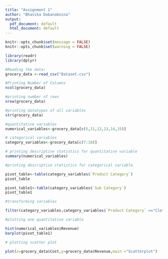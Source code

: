 ---
title: "Assignment 1"
author: "Bhavika Dobanaboina"
output:
  pdf_document: default
  html_document: default
---

```{r}
knitr::opts_chunk$set(message = FALSE)
knitr::opts_chunk$set(warning = FALSE)
```

```{r}
library(readr)
library(dplyr)

#Reading the data:
grocery_data <-read_csv("Dataset.csv")

#Printing Number of Columns
ncol(grocery_data) 

#printing number of rows 
nrow(grocery_data)

#printing datatypes of all variables 
str(grocery_data)


```


```{r}
#quantitative variables
numerical_variables<-grocery_data[c(5,11,12,13,14,15)]

# categorical variables
category_variables<-grocery_data[c(7:10)]

# printing descriptive statistics for quantitative variable
summary(numerical_variables) 

#printing descriptive statistics for categorical variable

pivot_table<-table(category_variables$`Product Category`)
pivot_table

pivot_table1<-table(category_variables$`Sub Category`)
pivot_table1

#transforming variables

filter(category_variables,category_variables$`Product Category` =="Clothing")

#plotting one quantitative variable

hist(numerical_variables$Revenue)
barplot(pivot_table1)

# plotting scatter plot

plot(x=grocery_data$Cost,y=grocery_data$Revenue,main ="Scatterplot")


```







